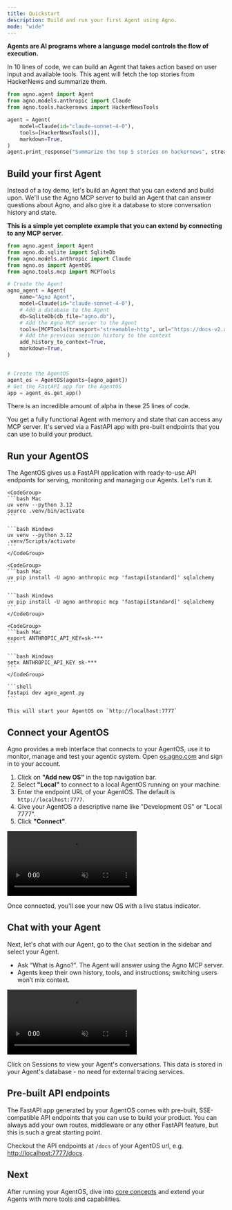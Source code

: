 ```yaml
---
title: Quickstart
description: Build and run your first Agent using Agno.
mode: "wide"
---
```


**Agents are AI programs where a language model controls the flow of execution.**

In 10 lines of code, we can build an Agent that takes action based on user input and available tools. This agent will fetch the top stories from HackerNews and summarize them.

```python hackernews_agent.py lines
from agno.agent import Agent
from agno.models.anthropic import Claude
from agno.tools.hackernews import HackerNewsTools

agent = Agent(
    model=Claude(id="claude-sonnet-4-0"),
    tools=[HackerNewsTools()],
    markdown=True,
)
agent.print_response("Summarize the top 5 stories on hackernews", stream=True)
```

## Build your first Agent

Instead of a toy demo, let's build an Agent that you can extend and build upon. We'll use the Agno MCP server to build an Agent that can answer questions about Agno, and also give it a database to store conversation history and state.

**This is a simple yet complete example that you can extend by connecting to any MCP server**.

```python agno_agent.py lines
from agno.agent import Agent
from agno.db.sqlite import SqliteDb
from agno.models.anthropic import Claude
from agno.os import AgentOS
from agno.tools.mcp import MCPTools

# Create the Agent
agno_agent = Agent(
    name="Agno Agent",
    model=Claude(id="claude-sonnet-4-0"),
    # Add a database to the Agent
    db=SqliteDb(db_file="agno.db"),
    # Add the Agno MCP server to the Agent
    tools=[MCPTools(transport="streamable-http", url="https://docs-v2.agno.com/mcp")],
    # Add the previous session history to the context
    add_history_to_context=True,
    markdown=True,
)


# Create the AgentOS
agent_os = AgentOS(agents=[agno_agent])
# Get the FastAPI app for the AgentOS
app = agent_os.get_app()
```

<Check>

There is an incredible amount of alpha in these 25 lines of code.

You get a fully functional Agent with memory and state that can access any MCP server. It's served via a FastAPI app with pre-built endpoints that you can use to build your product.

</Check>

## Run your AgentOS

The AgentOS gives us a FastAPI application with ready-to-use API endpoints for serving, monitoring and managing our Agents. Let's run it.

<Steps>
  <Step title="Setup your virtual environment">

    <CodeGroup>
    ```bash Mac
    uv venv --python 3.12
    source .venv/bin/activate
    ```

    ```bash Windows
    uv venv --python 3.12
    .venv/Scripts/activate
    ```
    </CodeGroup>

  </Step>
  <Step title="Install dependencies">

    <CodeGroup>
    ```bash Mac
    uv pip install -U agno anthropic mcp 'fastapi[standard]' sqlalchemy
    ```

    ```bash Windows
    uv pip install -U agno anthropic mcp 'fastapi[standard]' sqlalchemy
    ```
    </CodeGroup>

  </Step>
  <Step title="Export your Anthropic API key">

    <CodeGroup>
    ```bash Mac
    export ANTHROPIC_API_KEY=sk-***
    ```

    ```bash Windows
    setx ANTHROPIC_API_KEY sk-***
    ```
    </CodeGroup>

  </Step>
  <Step title="Run your AgentOS">

    ```shell
    fastapi dev agno_agent.py
    ```

    This will start your AgentOS on `http://localhost:7777`

  </Step>
</Steps>

## Connect your AgentOS

Agno provides a web interface that connects to your AgentOS, use it to monitor, manage and test your agentic system. Open [os.agno.com](https://os.agno.com) and sign in to your account.

1. Click on **"Add new OS"** in the top navigation bar.
2. Select **"Local"** to connect to a local AgentOS running on your machine.
3. Enter the endpoint URL of your AgentOS. The default is `http://localhost:7777`.
4. Give your AgentOS a descriptive name like "Development OS" or "Local 7777".
5. Click **"Connect"**.

<Frame>
  <video
    autoPlay
    muted
    loop
    playsInline
    style={{ borderRadius: "0.5rem", width: "100%", height: "auto" }}
  >
    <source src="/videos/agent-os-connect-1.mp4" type="video/mp4" />
  </video>
</Frame>

Once connected, you'll see your new OS with a live status indicator.

## Chat with your Agent

Next, let's chat with our Agent, go to the `Chat` section in the sidebar and select your Agent.

- Ask “What is Agno?”. The Agent will answer using the Agno MCP server.
- Agents keep their own history, tools, and instructions; switching users won’t mix context.

<Frame>
  <video
    autoPlay
    muted
    loop
    playsInline
    style={{ borderRadius: "0.5rem", width: "100%", height: "auto" }}
  >
    <source src="/videos/agno-agent-chat.mp4" type="video/mp4" />
  </video>
</Frame>

<Tip>

Click on Sessions to view your Agent's conversations. This data is stored in your Agent's database - no need for external tracing services.

</Tip>

## Pre-built API endpoints

The FastAPI app generated by your AgentOS comes with pre-built, SSE-compatible API endpoints that you can use to build your product. You can always add your own routes, middleware or any other FastAPI feature, but this is such a great starting point.

Checkout the API endpoints at `/docs` of your AgentOS url, e.g. [http://localhost:7777/docs](http://localhost:7777/docs).

## Next

After running your AgentOS, dive into [core concepts](/concepts/agents/introduction) and extend your Agents with more tools and capabilities.
